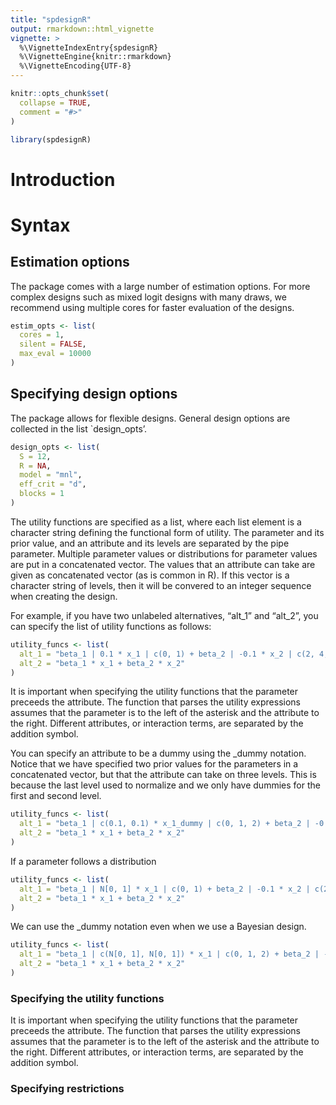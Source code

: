```yaml
---
title: "spdesignR"
output: rmarkdown::html_vignette
vignette: >
  %\VignetteIndexEntry{spdesignR}
  %\VignetteEngine{knitr::rmarkdown}
  %\VignetteEncoding{UTF-8}
---
```


```r
knitr::opts_chunk$set(
  collapse = TRUE,
  comment = "#>"
)
```

```r
library(spdesignR)
```

# Introduction


# Syntax

## Estimation options
The package comes with a large number of estimation options. For more complex designs such as mixed logit designs with many draws, we recommend using multiple cores for faster evaluation of the designs. 

```r
estim_opts <- list(
  cores = 1,
  silent = FALSE,
  max_eval = 10000
)
```

## Specifying design options
The package allows for flexible designs. General design options are collected in the list `design_opts'. 

```r
design_opts <- list(
  S = 12,
  R = NA,
  model = "mnl",
  eff_crit = "d",
  blocks = 1
)
```

The utility functions are specified as a list, where each list element is a character string defining the functional form of utility. The parameter and its prior value, and an attribute and its levels are separated by the pipe parameter. Multiple parameter values or distributions for parameter values are put in a concatenated vector. The values that an attribute can take are given as concatenated vector (as is common in R). If this vector is a character string of levels, then it will be convered to an integer sequence when creating the design.

For example, if you have two unlabeled alternatives, "alt_1" and "alt_2", you can specify the list of utility functions as follows:


```r
utility_funcs <- list(
  alt_1 = "beta_1 | 0.1 * x_1 | c(0, 1) + beta_2 | -0.1 * x_2 | c(2, 4, 6, 8)",
  alt_2 = "beta_1 * x_1 + beta_2 * x_2"
)
```

It is important when specifying the utility functions that the parameter preceeds the attribute. The function that parses the utility expressions assumes that the parameter is to the left of the asterisk and the attribute to the right. Different attributes, or interaction terms, are separated by the addition symbol. 

You can specify an attribute to be a dummy using the _dummy notation. Notice that we have specified two prior values for the parameters in a concatenated vector, but that the attribute can take on three levels. This is because the last level used to normalize and we only have dummies for the first and second level.

```r
utility_funcs <- list(
  alt_1 = "beta_1 | c(0.1, 0.1) * x_1_dummy | c(0, 1, 2) + beta_2 | -0.1 * x_2 | c(2, 4, 6, 8)",
  alt_2 = "beta_1 * x_1 + beta_2 * x_2"
)
```

If a parameter follows a distribution 

```r
utility_funcs <- list(
  alt_1 = "beta_1 | N[0, 1] * x_1 | c(0, 1) + beta_2 | -0.1 * x_2 | c(2, 4, 6, 8)",
  alt_2 = "beta_1 * x_1 + beta_2 * x_2"
)
```

We can use the _dummy notation even when we use a Bayesian design.

```r
utility_funcs <- list(
  alt_1 = "beta_1 | c(N[0, 1], N[0, 1]) * x_1 | c(0, 1, 2) + beta_2 | -0.1 * x_2 | c(2, 4, 6, 8)",
  alt_2 = "beta_1 * x_1 + beta_2 * x_2"
)
```

### Specifying the utility functions




It is important when specifying the utility functions that the parameter preceeds the attribute. The function that parses the utility expressions assumes that the parameter is to the left of the asterisk and the attribute to the right. Different attributes, or interaction terms, are separated by the addition symbol. 


### Specifying restrictions
